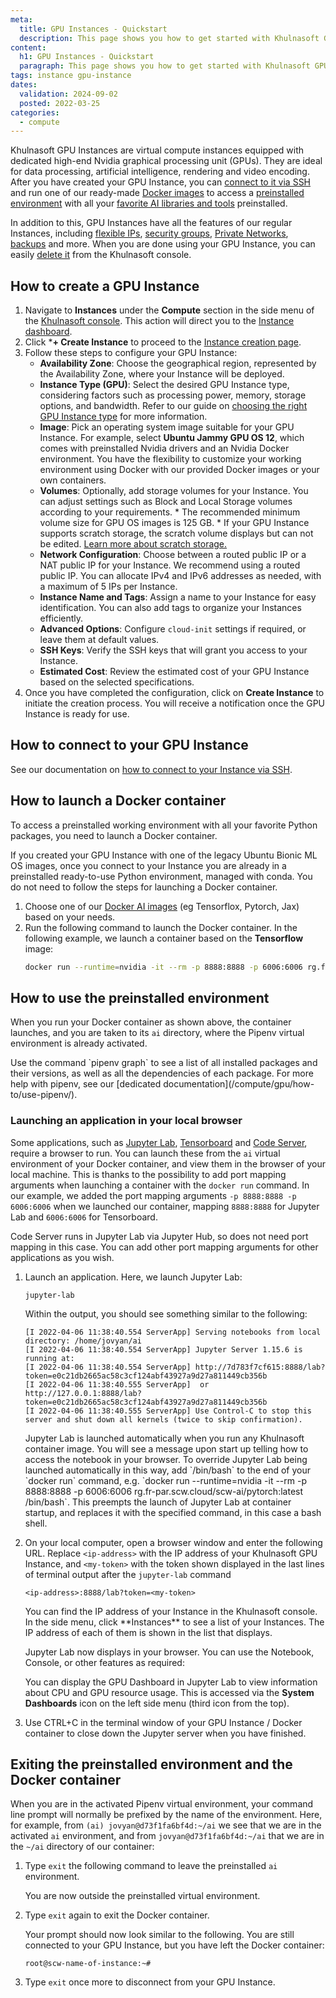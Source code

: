 ```yaml
---
meta:
  title: GPU Instances - Quickstart
  description: This page shows you how to get started with Khulnasoft GPU Instances.
content:
  h1: GPU Instances - Quickstart
  paragraph: This page shows you how to get started with Khulnasoft GPU Instances.
tags: instance gpu-instance
dates:
  validation: 2024-09-02
  posted: 2022-03-25
categories:
  - compute
---
```


<Macro id="requirements" />

Khulnasoft GPU Instances are virtual compute instances equipped with dedicated high-end Nvidia graphical processing unit (GPUs). They are ideal for data processing, artificial intelligence, rendering and video encoding. After you have created your GPU Instance, you can [connect to it via SSH](/compute/instances/how-to/connect-to-instance/) and run one of our ready-made [Docker images](/compute/gpu/how-to/use-gpu-with-docker/) to access a [preinstalled environment](/compute/gpu/how-to/use-preinstalled-env/) with all your [favorite AI libraries and tools](/compute/gpu/reference-content/docker-images/) preinstalled.

In addition to this, GPU Instances have all the features of our regular Instances, including [flexible IPs](/compute/instances/how-to/use-flexips/), [security groups](/compute/instances/how-to/use-security-groups/), [Private Networks](/compute/instances/how-to/use-private-networks/), [backups](/compute/instances/how-to/create-a-backup/) and more. When you are done using your GPU Instance, you can easily [delete it](/compute/instances/how-to/delete-instance/) from the Khulnasoft console.

## How to create a GPU Instance

1. Navigate to **Instances** under the **Compute** section in the side menu of the [Khulnasoft console](https://console.khulnasoft.com/). This action will direct you to the [Instance dashboard](https://console.khulnasoft.com/instance/servers).
2. Click ***+ Create Instance** to proceed to the [Instance creation page](https://console.khulnasoft.com/instance/servers).
3. Follow these steps to configure your GPU Instance:
    - **Availability Zone**: Choose the geographical region, represented by the Availability Zone, where your Instance will be deployed.
    - **Instance Type (GPU)**: Select the desired GPU Instance type, considering factors such as processing power, memory, storage options, and bandwidth. Refer to our guide on [choosing the right GPU Instance type](/compute/gpu/reference-content/choosing-gpu-instance-type/) for more information.
    - **Image**: Pick an operating system image suitable for your GPU Instance. For example, select **Ubuntu Jammy GPU OS 12**, which comes with preinstalled Nvidia drivers and an Nvidia Docker environment. You have the flexibility to customize your working environment using Docker with our provided Docker images or your own containers.
    - **Volumes**: Optionally, add storage volumes for your Instance. You can adjust settings such as Block and Local Storage volumes according to your requirements.
        <Message type="note">
          * The recommended minimum volume size for GPU OS images is 125 GB.
          * If your GPU Instance supports scratch storage, the scratch volume displays but can not be edited. [Learn more about scratch storage.](/compute/gpu/how-to/use-scratch-storage-h100-instances/)
        </Message>
    - **Network Configuration**: Choose between a routed public IP or a NAT public IP for your Instance. We recommend using a routed public IP. You can allocate IPv4 and IPv6 addresses as needed, with a maximum of 5 IPs per Instance.
    - **Instance Name and Tags**: Assign a name to your Instance for easy identification. You can also add tags to organize your Instances efficiently.
    - **Advanced Options**: Configure `cloud-init` settings if required, or leave them at default values.
    - **SSH Keys**: Verify the SSH keys that will grant you access to your Instance.
    - **Estimated Cost**: Review the estimated cost of your GPU Instance based on the selected specifications.
4. Once you have completed the configuration, click on **Create Instance** to initiate the creation process. You will receive a notification once the GPU Instance is ready for use.

## How to connect to your GPU Instance

See our documentation on [how to connect to your Instance via SSH](/compute/instances/how-to/connect-to-instance/).

## How to launch a Docker container

To access a preinstalled working environment with all your favorite Python packages, you need to launch a Docker container.

<Message type="tip">
  If you created your GPU Instance with one of the legacy Ubuntu Bionic ML OS images, once you connect to your Instance you are already in a preinstalled ready-to-use Python environment, managed with conda. You do not need to follow the steps for launching a Docker container.
</Message>

1. Choose one of our [Docker AI images](/compute/gpu/reference-content/docker-images/) (eg Tensorflox, Pytorch, Jax) based on your needs.
2. Run the following command to launch the Docker container. In the following example, we launch a container based on the **Tensorflow** image:
    ```sh
    docker run --runtime=nvidia -it --rm -p 8888:8888 -p 6006:6006 rg.fr-par.scw.cloud/scw-ai/tensorflow:latest /bin/bash
    ```

## How to use the preinstalled environment

When you run your Docker container as shown above, the container launches, and you are taken to its `ai` directory, where the Pipenv virtual environment is already activated.

<Message type="tip">
  Use the command `pipenv graph` to see a list of all installed packages and their versions, as well as all the dependencies of each package. For more help with pipenv, see our [dedicated documentation](/compute/gpu/how-to/use-pipenv/).
</Message>

### Launching an application in your local browser

Some applications, such as [Jupyter Lab](https://jupyter.org/), [Tensorboard](https://www.tensorflow.org/tensorboard) and [Code Server](https://code-server.dev/), require a browser to run. You can launch these from the `ai` virtual environment of your Docker container, and view them in the browser of your local machine. This is thanks to the possibility to add port mapping arguments when launching a container with the `docker run` command. In our example, we added the port mapping arguments `-p 8888:8888 -p 6006:6006` when we launched our container, mapping `8888:8888` for Jupyter Lab and `6006:6006` for Tensorboard.

<Message type="tip">
  Code Server runs in Jupyter Lab via Jupyter Hub, so does not need port mapping in this case. You can add other port mapping arguments for other applications as you wish.
</Message>

1. Launch an application. Here, we launch Jupyter Lab:

    `jupyter-lab`

    Within the output, you should see something similar to the following:

    ```
    [I 2022-04-06 11:38:40.554 ServerApp] Serving notebooks from local directory: /home/jovyan/ai
    [I 2022-04-06 11:38:40.554 ServerApp] Jupyter Server 1.15.6 is running at:
    [I 2022-04-06 11:38:40.554 ServerApp] http://7d783f7cf615:8888/lab?token=e0c21db2665ac58c3cf124abf43927a9d27a811449cb356b
    [I 2022-04-06 11:38:40.555 ServerApp]  or http://127.0.0.1:8888/lab?token=e0c21db2665ac58c3cf124abf43927a9d27a811449cb356b
    [I 2022-04-06 11:38:40.555 ServerApp] Use Control-C to stop this server and shut down all kernels (twice to skip confirmation).
    ```

    <Message type="tip">
      Jupyter Lab is launched automatically when you run any Khulnasoft container image. You will see a message upon start up telling how to access the notebook in your browser. To override Jupyter Lab being launched automatically in this way, add `/bin/bash` to the end of your `docker run` command, e.g. `docker run --runtime=nvidia -it --rm -p 8888:8888 -p 6006:6006 rg.fr-par.scw.cloud/scw-ai/pytorch:latest /bin/bash`. This preempts the launch of Jupyter Lab at container startup, and replaces it with the specified command, in this case a bash shell.
    </Message>
2. On your local computer, open a browser window and enter the following URL. Replace `<ip-address>` with the IP address of your Khulnasoft GPU Instance, and `<my-token>` with the token shown displayed in the last lines of terminal output after the `jupyter-lab` command
    ```
    <ip-address>:8888/lab?token=<my-token>
    ```

    <Message type="tip">
      You can find the IP address of your Instance in the Khulnasoft console. In the side menu, click **Instances** to see a list of your Instances. The IP address of each of them is shown in the list that displays.
    </Message>

    Jupyter Lab now displays in your browser. You can use the Notebook, Console, or other features as required:

    <Lightbox src="khulnasoft-jupyter-lab.webp" alt="" />

    You can display the GPU Dashboard in Jupyter Lab to view information about CPU and GPU resource usage. This is accessed via the **System Dashboards** icon on the left side menu (third icon from the top).
3. Use CTRL+C in the terminal window of your GPU Instance / Docker container to close down the Jupyter server when you have finished.

## Exiting the preinstalled environment and the Docker container

When you are in the activated Pipenv virtual environment, your command line prompt will normally be prefixed by the name of the environment. Here, for example, from `(ai) jovyan@d73f1fa6bf4d:~/ai` we see that we are in the activated `ai` environment, and from `jovyan@d73f1fa6bf4d:~/ai` that we are in the `~/ai` directory of our container:

1. Type `exit` the following command to leave the preinstalled `ai` environment.

    You are now outside the preinstalled virtual environment.
2. Type `exit` again to exit the Docker container.

    Your prompt should now look similar to the following. You are still connected to your GPU Instance, but you have left the Docker container:

    ```
    root@scw-name-of-instance:~#
    ```
3. Type `exit` once more to disconnect from your GPU Instance.